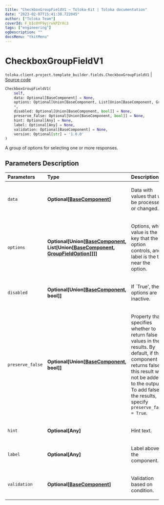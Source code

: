 ```yaml
---
title: "CheckboxGroupFieldV1 — Toloka-Kit | Toloka documentation"
date: "2023-02-07T15:41:38.722045"
author: ["Toloka Team"]
coverId: F_bIcOYF9yjrxkPZrXc3
tags: ["engineering"]
ogDescription: ""
docsMenu: "tkitMenu"
---
```


# CheckboxGroupFieldV1
`toloka.client.project.template_builder.fields.CheckboxGroupFieldV1` | [Source code](https://github.com/Toloka/toloka-kit/blob/v1.1.3/src/client/project/template_builder/fields.py#L157)

```python
CheckboxGroupFieldV1(
    self,
    data: Optional[BaseComponent] = None,
    options: Optional[Union[BaseComponent, List[Union[BaseComponent, GroupFieldOption]]]] = None,
    *,
    disabled: Optional[Union[BaseComponent, bool]] = None,
    preserve_false: Optional[Union[BaseComponent, bool]] = None,
    hint: Optional[Any] = None,
    label: Optional[Any] = None,
    validation: Optional[BaseComponent] = None,
    version: Optional[str] = '1.0.0'
)
```

A group of options for selecting one or more responses.

## Parameters Description

| Parameters | Type | Description |
| :----------| :----| :-----------|
`data`|**Optional\[[BaseComponent](/docs-new/toloka-kit/reference/toloka.client.project.template_builder.base.BaseComponent)\]**|<p>Data with values that will be processed or changed.</p>
`options`|**Optional\[Union\[[BaseComponent](/docs-new/toloka-kit/reference/toloka.client.project.template_builder.base.BaseComponent), List\[Union\[[BaseComponent](/docs-new/toloka-kit/reference/toloka.client.project.template_builder.base.BaseComponent), [GroupFieldOption](/docs-new/toloka-kit/reference/toloka.client.project.template_builder.fields.GroupFieldOption)\]\]\]\]**|<p>Options, where value is the key that the option controls, and label is the text near the option.</p>
`disabled`|**Optional\[Union\[[BaseComponent](/docs-new/toloka-kit/reference/toloka.client.project.template_builder.base.BaseComponent), bool\]\]**|<p>If `True&#x27;, the options are inactive.</p>
`preserve_false`|**Optional\[Union\[[BaseComponent](/docs-new/toloka-kit/reference/toloka.client.project.template_builder.base.BaseComponent), bool\]\]**|<p>Property that specifies whether to return false values in the results. By default, if the component returns false, this result will not be added to the output. To add false to the results, specify `preserve_false = True`.</p>
`hint`|**Optional\[Any\]**|<p>Hint text.</p>
`label`|**Optional\[Any\]**|<p>Label above the component.</p>
`validation`|**Optional\[[BaseComponent](/docs-new/toloka-kit/reference/toloka.client.project.template_builder.base.BaseComponent)\]**|<p>Validation based on condition.</p>
